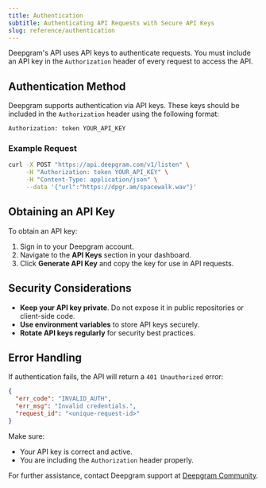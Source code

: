 ```yaml
---
title: Authentication
subtitle: Authenticating API Requests with Secure API Keys
slug: reference/authentication
---
```


Deepgram's API uses API keys to authenticate requests. You must include an API key in the `Authorization` header of every request to access the API.

## Authentication Method

Deepgram supports authentication via API keys. These keys should be included in the `Authorization` header using the following format:

```http
Authorization: token YOUR_API_KEY
```

### Example Request

```bash
curl -X POST "https://api.deepgram.com/v1/listen" \
     -H "Authorization: token YOUR_API_KEY" \
     -H "Content-Type: application/json" \
     --data '{"url":"https://dpgr.am/spacewalk.wav"}'
```

## Obtaining an API Key

To obtain an API key:

1. Sign in to your Deepgram account.
2. Navigate to the **API Keys** section in your dashboard.
3. Click **Generate API Key** and copy the key for use in API requests.

## Security Considerations

- **Keep your API key private**. Do not expose it in public repositories or client-side code.
- **Use environment variables** to store API keys securely.
- **Rotate API keys regularly** for security best practices.

## Error Handling

If authentication fails, the API will return a `401 Unauthorized` error:

```json
{
  "err_code": "INVALID_AUTH",
  "err_msg": "Invalid credentials.",
  "request_id": "<unique-request-id>"
}
```

Make sure:
- Your API key is correct and active.
- You are including the `Authorization` header properly.

For further assistance, contact Deepgram support at [Deepgram Community](https://community.deepgram.com).
